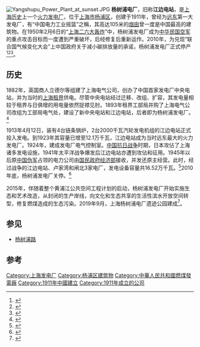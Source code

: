 {{expand|time=2013-07-10T17:17:54+00:00}}

{{文物保护单位
| 级别 = 省级
| 省区市 = 上海市
| 名称 = 上海工部局电气处新厂旧址
| 图片 = Shanghai Gongbuju Dianqichu Xinchang Jiuzhi.JPG
| 编号 = 8-51
| 分类 = 近现代重要史迹及代表性建筑
| 时代 = 1913年
| 所在 = [[上海市|上海市]][[杨浦区|杨浦区]]
| 登录 = 2014年4月4日
|坐标 = {{coord|31.27116|121.55588|type:landmark_region:CN-31|display=inline,title}}
}}

{{上海市优秀历史建筑
|省区市 = 上海市
|名称 = 杨树浦电厂
|图片 =[[File:Shanghai_Yangshupu_power_plant.jpg|280px]]
|编号 = 2-156
|时代 = 1913年
|所在 = [[上海市|上海市]][[杨浦区|杨浦区]]
|公布 = 1994年2月15日
}}

[[File:Yangshupu_Power_Plant_at_sunset.JPG|thumb]]
'''杨树浦电厂'''，旧称'''江边电站'''，是[[上海历史|上海历史]]上一个[[火力发电厂|火力发电厂]]，位于[[上海市|上海市]][[杨浦区|杨浦区]]，创建于1911年，曾经为[[远东|远东]]第一大发电厂，有“中国电力工业摇篮”之稱，其高达105米的[[烟囱|烟囱]]曾一度是中国最高的建筑物。在1950年2月6日的“[[上海二六大轰炸|上海二六大轰炸]]”中，杨树浦发电厂成为[[中华民国空军|中华民国空军]]的重点攻击目标而一度遭到严重破坏，后经修复后重新运作。2010年，为兑现“联合国气候变化大会”上中国政府关于减小碳排放量的承诺，杨树浦发电厂正式停产<ref>{{zh-hans}}{{cite news| author =| url =http://ld.eastday.com/l/20110804/u1a907702.html| title =杨树浦发电厂谢幕 上海电力：关爱职工仍在继续| publisher =东方网| date =2011年8月4日| accessdate =2013-06-20| archive-url =https://web.archive.org/web/20130511013457/http://ld.eastday.com/l/20110804/u1a907702.html| archive-date =2013年5月11日| dead-url =yes}}</ref><ref>{{zh-hans}}{{cite news| author =| url =http://www.shyp.gov.cn/zjyp/bnyp/bngy/yspfdc/201110/t20111019_10441.html| title =杨树浦发电厂的钢制烟囱，高达105米，是当时中国最高的建筑物| publisher =上海杨浦| accessdate =2013-06-20| archive-url =https://web.archive.org/web/20150924101542/http://www.shyp.gov.cn/zjyp/bnyp/bngy/yspfdc/201110/t20111019_10441.html| archive-date =2015-09-24| dead-url =yes}}</ref><ref>{{zh-hans}}{{cite news| author =| url =http://news.sina.com.cn/o/2007-08-07/155812342965s.shtml| title =杨树浦发电厂被炸之后| publisher =新民晚报| date =2007年8月7日| accessdate =2013-06-20| archive-date =2019-06-14| archive-url =https://web.archive.org/web/20190614034740/http://news.sina.com.cn/o/2007-08-07/155812342965s.shtml| dead-url =no}}</ref>。

== 历史 ==
1882年，英国商人立德尔等组建了上海电气公司，创办了中国首家发电厂中央电站，并为当时的[[上海租界|上海租界]]供电。尽管中央电站经过迁移、改组、扩容，其发电量相较于租界与日俱增的用电量依然捉襟见肘。1893年租界工部局并购了上海电气公司改组为工部局电气处，建设了新中央电站和江边电站，后者即为杨树浦发电厂。<ref>{{Cite web|title=“不夜城”光与电的百年传奇|url=http://www.archives.sh.cn/shjy/scbq/201403/t20140310_40396.html|accessdate=2020-02-15|author=张姚俊|date=2014-03-10|format=|publisher=上海市档案局|language=|archive-date=2018-09-04|archive-url=https://web.archive.org/web/20180904084205/http://www.archives.sh.cn/shjy/scbq/201403/t20140310_40396.html|dead-url=no}}</ref>

1913年4月12日，装有4台链条锅炉，2台2000千瓦汽轮发电机组的江边电站正式投入发电。到1923年其容量已增至12.1万千瓦，江边电站成为当时远东最大的火力发电厂。1924年，建成发电厂电气控制室。[[中国抗日战争|中国抗日战争]]时期，日本攻佔了上海诸多发电设施，1941年太平洋战争爆发后江边电站亦遭到攻佔和征用。1945年以后原[[中国伪军|中国伪军]]占领的电力公司由[[中華民國經濟部|国民政府经济部]]接收，并发还原主经营。此时，经过战争的江边电站、卢家湾和闸北3家电厂，发电设备容量共16.52万千瓦。<ref>{{Cite book|title=上海电力工业志|author=胡永钫|publisher=上海社会科学院出版社|year=1994|isbn=9787805159485|location=|pages=|author2=上海市电力工业局史志编纂委员会}}</ref>2010年底，杨树浦发电厂关停。<ref>{{cite news |title=李强：在保护中更新 在更新中更好保护 |url=http://www.shshxc.cn/shxcw/gmwwbh/content/e27f93ad-adac-4812-b618-4ce617d09f5a.html}}</ref>

2015年，伴随着整个黄浦江公共空间工程计划的启动，杨树浦发电厂开始实施生态和艺术改造，从封闭的生产岸线，向文化和生态共享的生活性滨水开放空间转型，修复燃煤造成的生态污染。2019年9月，上海杨树浦电厂遗迹公园建成<ref>{{Cite web|title=上海杨树浦电厂遗迹公园 / 同济原作设计工作室|url=https://www.archdaily.cn/cn/947629/shang-hai-yang-shu-pu-dian-han-yi-ji-gong-yuan-tong-ji-yuan-zuo-she-ji-gong-zuo-shi|access-date=2022-05-16|date=2020-09-14|work=ArchDaily|language=zh-CN|archive-date=2020-10-28|archive-url=https://web.archive.org/web/20201028020108/https://www.archdaily.cn/cn/947629/shang-hai-yang-shu-pu-dian-han-yi-ji-gong-yuan-tong-ji-yuan-zuo-she-ji-gong-zuo-shi}}</ref>。

==参见==
*[[杨树浦路|杨树浦路]]

==参考==
{{Reflist}}

{{上海市文物保护单位}}
{{上海市第二批优秀历史建筑}}
[[Category:上海发电厂|Category:上海发电厂]]
[[Category:杨浦区建筑物|Category:杨浦区建筑物]]
[[Category:中華人民共和國燃煤發電廠|Category:中華人民共和國燃煤發電廠]]
[[Category:1911年中國建立|Category:1911年中國建立]]
[[Category:1911年成立的公司|Category:1911年成立的公司]]